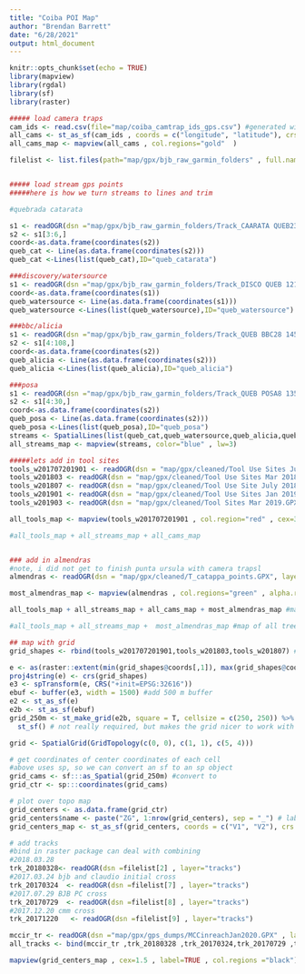 ```yaml
---
title: "Coiba POI Map"
author: "Brendan Barrett"
date: "6/28/2021"
output: html_document
---
```


```r
knitr::opts_chunk$set(echo = TRUE)
library(mapview)
library(rgdal)
library(sf)
library(raster)
```


```r

##### load camera traps
cam_ids <- read.csv(file="map/coiba_camtrap_ids_gps.csv") #generated with this script file https://github.com/bjbarrett/camtrap_coiba/blob/main/coiba_camtrap_gps_visualization.R
all_cams <- st_as_sf(cam_ids , coords = c("longitude", "latitude"), crs = 4326) #do it again if rading csv
all_cams_map <- mapview(all_cams , col.regions="gold"  )

filelist <- list.files(path="map/gpx/bjb_raw_garmin_folders" , full.names=TRUE)


##### load stream gps points
#####here is how we turn streams to lines and trim

#quebrada catarata

s1 <- readOGR(dsn ="map/gpx/bjb_raw_garmin_folders/Track_CAARATA QUEB2353.gpx" , layer="track_points")
s2 <- s1[3:6,]
coord<-as.data.frame(coordinates(s2))
queb_cat <- Line(as.data.frame(coordinates(s2)))
queb_cat <-Lines(list(queb_cat),ID="queb_catarata")

###discovery/watersource
s1 <- readOGR(dsn ="map/gpx/bjb_raw_garmin_folders/Track_DISCO QUEB 121828.gpx" , layer="track_points")
coord<-as.data.frame(coordinates(s1))
queb_watersource <- Line(as.data.frame(coordinates(s1)))
queb_watersource <-Lines(list(queb_watersource),ID="queb_watersource")

###bbc/alicia
s1 <- readOGR(dsn ="map/gpx/bjb_raw_garmin_folders/Track_QUEB BBC28 145539.gpx", layer="track_points")
s2 <- s1[4:108,]
coord<-as.data.frame(coordinates(s2))
queb_alicia <- Line(as.data.frame(coordinates(s2)))
queb_alicia <-Lines(list(queb_alicia),ID="queb_alicia")

###posa
s1 <- readOGR(dsn ="map/gpx/bjb_raw_garmin_folders/Track_QUEB POSA8 135357.gpx" , layer="track_points")
s2 <- s1[4:30,]
coord<-as.data.frame(coordinates(s2))
queb_posa <- Line(as.data.frame(coordinates(s2)))
queb_posa <-Lines(list(queb_posa),ID="queb_posa")
streams <- SpatialLines(list(queb_cat,queb_watersource,queb_alicia,queb_posa) , proj4string = s2@proj4string )
all_streams_map <- mapview(streams, color="blue" , lw=3)

#####lets add in tool sites
tools_w201707201901 <- readOGR(dsn = "map/gpx/cleaned/Tool Use Sites July 2017 Jan 2018.GPX", layer="waypoints")
tools_w201803 <- readOGR(dsn = "map/gpx/cleaned/Tool Use Sites Mar 2018.GPX", layer="waypoints")
tools_w201807 <- readOGR(dsn = "map/gpx/cleaned/Tool Use Site July 2018.GPX", layer="waypoints")
tools_w201901 <- readOGR(dsn = "map/gpx/cleaned/Tool Use Sites Jan 2019.GPX", layer="waypoints")
tools_w201903 <- readOGR(dsn = "map/gpx/cleaned/Tool Sites Mar 2019.GPX", layer="waypoints")

all_tools_map <- mapview(tools_w201707201901 , col.region="red" , cex=3) + mapview(tools_w201803 , col.region="orange" , cex=3) + mapview(tools_w201807 , col.region="yellow" , cex=3) + mapview(tools_w201901 , col.region="violet" , cex=3) + mapview(tools_w201903 , col.region="blue" , cex=3)

#all_tools_map + all_streams_map + all_cams_map


### add in almendras
#note, i did not get to finish punta ursula with camera trapsl
almendras <- readOGR(dsn = "map/gpx/cleaned/T_catappa_points.GPX", layer="waypoints")

most_almendras_map <- mapview(almendras , col.regions="green" , alpha.regions = 0.2 , cex=1.2)

all_tools_map + all_streams_map + all_cams_map + most_almendras_map #map of all trees, tools, cameras etc

#all_tools_map + all_streams_map +  most_almendras_map #map of all trees, tools, camerasm etc

```

```r

## map with grid
grid_shapes <- rbind(tools_w201707201901,tools_w201803,tools_w201807) # define grid area using a subset of tools w/ same number columns

e <- as(raster::extent(min(grid_shapes@coords[,1]), max(grid_shapes@coords[,1]), min(grid_shapes@coords[,2]), max(grid_shapes@coords[,2])), "SpatialPolygons")
proj4string(e) <- crs(grid_shapes)
e3 <- spTransform(e, CRS("+init=EPSG:32616"))
ebuf <- buffer(e3, width = 1500) #add 500 m buffer
e2 <- st_as_sf(e)
e2b <- st_as_sf(ebuf)
grid_250m <- st_make_grid(e2b, square = T, cellsize = c(250, 250)) %>% # the grid, covering bounding box
  st_sf() # not really required, but makes the grid nicer to work with later

grid <- SpatialGrid(GridTopology(c(0, 0), c(1, 1), c(5, 4)))

# get coordinates of center coordinates of each cell
#above uses sp, so we can convert an sf to an sp object
grid_cams <- sf:::as_Spatial(grid_250m) #convert to
grid_ctr <- sp:::coordinates(grid_cams)

# plot over topo map
grid_centers <- as.data.frame(grid_ctr)
grid_centers$name <- paste("ZG", 1:nrow(grid_centers), sep = "_") # label per waypoint, needs to be called "name" to show up in GPX file
grid_centers_map <- st_as_sf(grid_centers, coords = c("V1", "V2"), crs = "+init=EPSG:32616")

# add tracks
#bind in raster package can deal with combining
#2018.03.28
trk_20180328<- readOGR(dsn =filelist[2] , layer="tracks")
#2017.03.24 bjb and claudio initial cross
trk_20170324  <- readOGR(dsn =filelist[7] , layer="tracks")
#2017.07.29 BJB PC cross
trk_20170729  <- readOGR(dsn =filelist[8] , layer="tracks")
#2017.12.20 cmm cross
trk_20171220   <- readOGR(dsn =filelist[9] , layer="tracks")

mccir_tr <- readOGR(dsn ="map/gpx/gps_dumps/MCCinreachJan2020.GPX" , layer="tracks")##inreaches need a space on xml code in first line removed to code
all_tracks <- bind(mccir_tr ,trk_20180328 ,trk_20170324,trk_20170729 ,trk_20171220)

mapview(grid_centers_map , cex=1.5 , label=TRUE , col.regions ="black") + mapview(grid_cams , alpha.regions=0.01) + all_cams_map + all_streams_map + all_tools_map + mapview(all_tracks)
```
